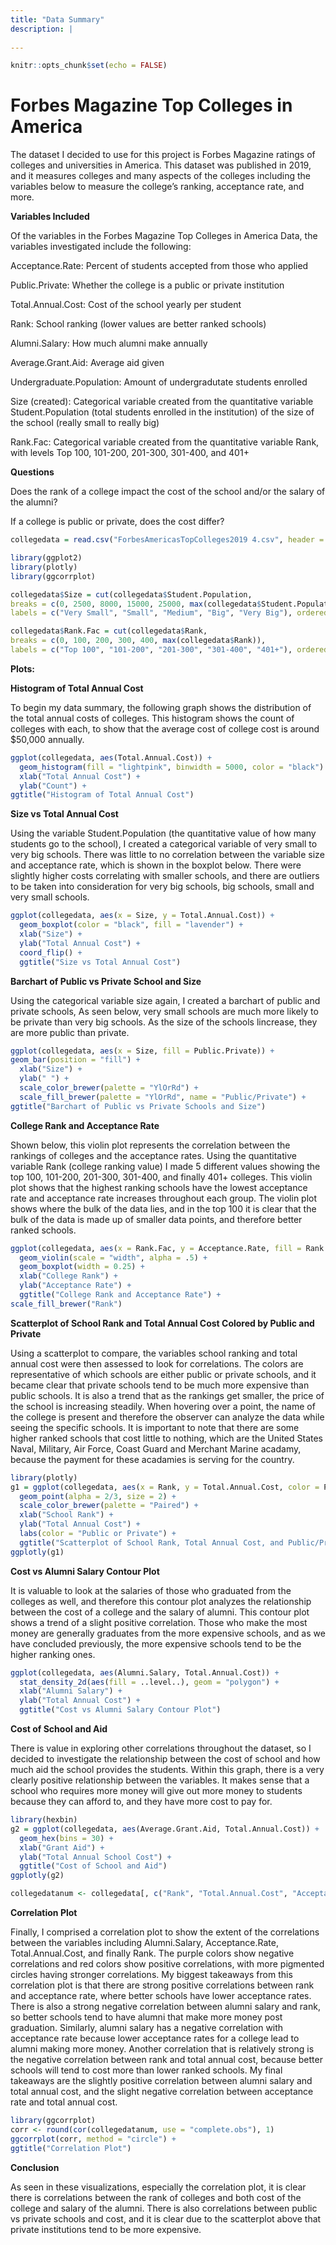 ```yaml
---
title: "Data Summary"
description: |
 
---
```


```r
knitr::opts_chunk$set(echo = FALSE)
```

# Forbes Magazine Top Colleges in America

The dataset I decided to use for this project is Forbes Magazine ratings of colleges and universities in America. This dataset was published in 2019, and it measures colleges and many aspects of the colleges including the variables below to measure the college's ranking, acceptance rate, and more.


**Variables Included**

Of the variables in the Forbes Magazine Top Colleges in America Data, the variables investigated include the following:

Acceptance.Rate: Percent of students accepted from those who applied

Public.Private: Whether the college is a public or private institution

Total.Annual.Cost: Cost of the school yearly per student

Rank: School ranking (lower values are better ranked schools)

Alumni.Salary: How much alumni make annually

Average.Grant.Aid: Average aid given

Undergraduate.Population: Amount of undergradutate students enrolled

Size (created): Categorical variable created from the quantitative variable Student.Population (total students enrolled in the institution) of the size of the school (really small to really big)

Rank.Fac: Categorical variable created from the quantitative variable Rank, with levels Top 100, 101-200, 201-300, 301-400, and 401+

**Questions**

Does the rank of a college impact the cost of the school and/or the salary of the alumni?

If a college is public or private, does the cost differ?


```r
collegedata = read.csv("ForbesAmericasTopColleges2019 4.csv", header = TRUE, sep = ",")
```

```r
library(ggplot2)
library(plotly)
library(ggcorrplot)
```

```r
collegedata$Size = cut(collegedata$Student.Population, 
breaks = c(0, 2500, 8000, 15000, 25000, max(collegedata$Student.Population)), 
labels = c("Very Small", "Small", "Medium", "Big", "Very Big"), ordered = TRUE)
```

```r
collegedata$Rank.Fac = cut(collegedata$Rank, 
breaks = c(0, 100, 200, 300, 400, max(collegedata$Rank)), 
labels = c("Top 100", "101-200", "201-300", "301-400", "401+"), ordered = TRUE)
```

**Plots:**

**Histogram of Total Annual Cost**

To begin my data summary, the following graph shows the distribution of the total annual costs of colleges. This histogram shows the count of colleges with each, to show that the average cost of college cost is around $50,000 annually.

```r
ggplot(collegedata, aes(Total.Annual.Cost)) +
  geom_histogram(fill = "lightpink", binwidth = 5000, color = "black") +
  xlab("Total Annual Cost") +
  ylab("Count") +
ggtitle("Histogram of Total Annual Cost")
```

**Size vs Total Annual Cost**

Using the variable Student.Population (the quantitative value of how many students go to the school), I created a categorical variable of very small to very big schools. There was little to no correlation between the variable size and acceptance rate, which is shown in the boxplot below. There were slightly higher costs correlating with smaller schools, and there are outliers to be taken into consideration for very big schools, big schools, small and very small schools.

```r
ggplot(collegedata, aes(x = Size, y = Total.Annual.Cost)) +
  geom_boxplot(color = "black", fill = "lavender") +
  xlab("Size") +
  ylab("Total Annual Cost") +
  coord_flip() +
  ggtitle("Size vs Total Annual Cost")
```

**Barchart of Public vs Private School and Size**

Using the categorical variable size again, I created a barchart of public and private schools, As seen below, very small schools are much more likely to be private than very big schools. As the size of the schools lincrease, they are more public than private.

```r
ggplot(collegedata, aes(x = Size, fill = Public.Private)) +
geom_bar(position = "fill") +
  xlab("Size") +
  ylab(" ") +
  scale_color_brewer(palette = "YlOrRd") + 
  scale_fill_brewer(palette = "YlOrRd", name = "Public/Private") +
ggtitle("Barchart of Public vs Private Schools and Size")
```

**College Rank and Acceptance Rate**

Shown below, this violin plot represents the correlation between the rankings of colleges and the acceptance rates. Using the quantitative variable Rank (college ranking value) I made 5 different values showing the top 100, 101-200, 201-300, 301-400, and finally 401+ colleges. This violin plot shows that the highest ranking schools have the lowest acceptance rate and acceptance rate increases throughout each group. The violin plot shows where the bulk of the data lies, and in the top 100 it is clear that the bulk of the data is made up of smaller data points, and therefore better ranked schools.

```r
ggplot(collegedata, aes(x = Rank.Fac, y = Acceptance.Rate, fill = Rank.Fac)) +
  geom_violin(scale = "width", alpha = .5) +
  geom_boxplot(width = 0.25) +
  xlab("College Rank") +
  ylab("Acceptance Rate") +
  ggtitle("College Rank and Acceptance Rate") +
scale_fill_brewer("Rank")
```

**Scatterplot of School Rank and Total Annual Cost Colored by Public and Private**

Using a scatterplot to compare, the variables school ranking and total annual cost were then assessed to look for correlations. The colors are representative of which schools are either public or private schools, and it became clear that private schools tend to be much more expensive than public schools. It is also a trend that as the rankings get smaller, the price of the school is increasing steadily. When hovering over a point, the name of the college is present and therefore the observer can analyze the data while seeing the specific schools. It is important to note that there are some higher ranked schools that cost little to nothing, which are the United States Naval, Military, Air Force, Coast Guard and Merchant Marine acadamy, because the payment for these acadamies is serving for the country.

```r
library(plotly)
g1 = ggplot(collegedata, aes(x = Rank, y = Total.Annual.Cost, color = Public.Private, text = paste("Name:", Name))) +
  geom_point(alpha = 2/3, size = 2) +
  scale_color_brewer(palette = "Paired") +
  xlab("School Rank") +
  ylab("Total Annual Cost") +
  labs(color = "Public or Private") +
  ggtitle("Scatterplot of School Rank, Total Annual Cost, and Public/Private")
ggplotly(g1)
```

**Cost vs Alumni Salary Contour Plot**

It is valuable to look at the salaries of those who graduated from the colleges as well, and therefore this contour plot analyzes the relationship between the cost of a college and the salary of alumni. This contour plot shows a trend of a slight positive correlation. Those who make the most money are generally graduates from the more expensive schools, and as we have concluded previously, the more expensive schools tend to be the higher ranking ones. 

```r
ggplot(collegedata, aes(Alumni.Salary, Total.Annual.Cost)) + 
  stat_density_2d(aes(fill = ..level..), geom = "polygon") +
  xlab("Alumni Salary") +
  ylab("Total Annual Cost") +
  ggtitle("Cost vs Alumni Salary Contour Plot")
```

**Cost of School and Aid**

There is value in exploring other correlations throughout the dataset, so I decided to investigate the relationship between the cost of school and how much aid the school provides the students. Within this graph, there is a very clearly positive relationship between the variables. It makes sense that a school who requires more money will give out more money to students because they can afford to, and they have more cost to pay for.

```r
library(hexbin)
g2 = ggplot(collegedata, aes(Average.Grant.Aid, Total.Annual.Cost)) +
  geom_hex(bins = 30) +
  xlab("Grant Aid") +
  ylab("Total Annual School Cost") +
  ggtitle("Cost of School and Aid")
ggplotly(g2)
```


```r
collegedatanum <- collegedata[, c("Rank", "Total.Annual.Cost", "Acceptance.Rate", "Alumni.Salary")]
```

**Correlation Plot**

Finally, I comprised a correlation plot to show the extent of the correlations between the variables including Alumni.Salary, Acceptance.Rate,  Total.Annual.Cost, and finally Rank. The purple colors show negative correlations and red colors show positive correlations, with more pigmented circles having stronger correlations. My biggest takeaways from this correlation plot is that there are strong positive correlations between rank and acceptance rate, where better schools have lower acceptance rates. There is also a strong negative correlation between alumni salary and rank, so better schools tend to have alumni that make more money post graduation. Similarly, alumni salary has a negative correlation with acceptance rate because lower acceptance rates for a college lead to alumni making more money. Another correlation that is relatively strong is the negative correlation between rank and total annual cost, because better schools will tend to cost more than lower ranked schools. My final takeaways are the slightly positive correlation between alumni salary and total annual cost, and the slight negative correlation between acceptance rate and total annual cost. 


```r
library(ggcorrplot)
corr <- round(cor(collegedatanum, use = "complete.obs"), 1)
ggcorrplot(corr, method = "circle") +
ggtitle("Correlation Plot")
```

**Conclusion**

As seen in these visualizations, especially the correlation plot, it is clear there is correlations between the rank of colleges and both cost of the college and salary of the alumni. There is also correlations between public vs private schools and cost, and it is clear due to the scatterplot above that private institutions tend to be more expensive.
